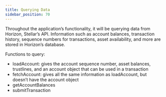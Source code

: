 ```yaml
---
title: Querying Data
sidebar_position: 70
---
```


Throughout the application’s functionality, it will be querying data from Horizon, Stellar’s API. Information such as account balances, transaction history, sequence numbers for transactions, asset availability, and more are stored in Horizon’s database.

Functions to query:

- loadAccount: gives the account sequence number, asset balances, trustlines, and an account object that can be used in a transaction
- fetchAccount: gives all the same information as loadAccount, but doesn’t have the account object
- getAccountBalances
- submitTransaction

